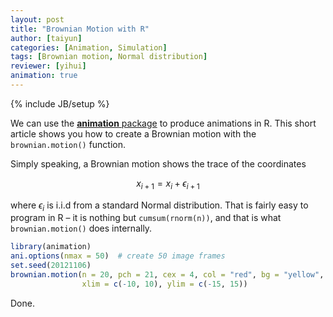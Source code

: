 ```yaml
---
layout: post
title: "Brownian Motion with R"
author: [taiyun]
categories: [Animation, Simulation]
tags: [Brownian motion, Normal distribution]
reviewer: [yihui]
animation: true
---
```

{% include JB/setup %}

We can use the [**animation** package](http://yihui.name/animation) to produce animations in R. This short article shows you how to create a Brownian motion with the `brownian.motion()` function.

Simply speaking, a Brownian motion shows the trace of the coordinates

$$x_{i+1}=x_{i}+\epsilon_{i+1}$$

where $\epsilon_i$ is i.i.d from a standard Normal distribution. That is fairly easy to program in R -- it is nothing but `cumsum(rnorm(n))`, and that is what `brownian.motion()` does internally.

```r
library(animation)
ani.options(nmax = 50)  # create 50 image frames
set.seed(20121106)
brownian.motion(n = 20, pch = 21, cex = 4, col = "red", bg = "yellow",
                xlim = c(-10, 10), ylim = c(-15, 15))
```

Done.
